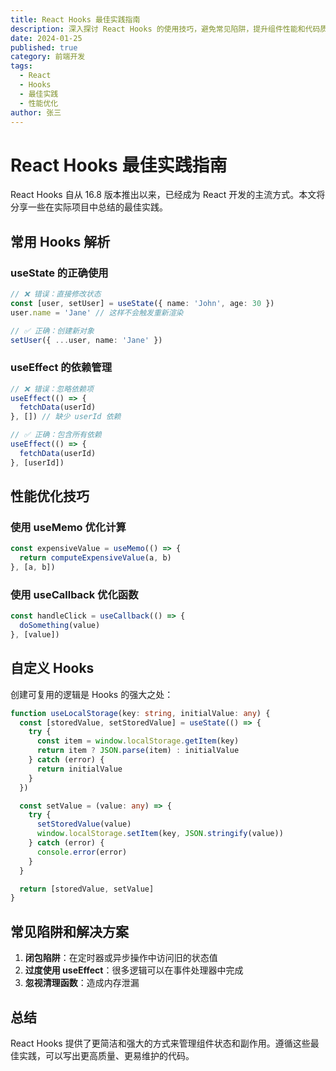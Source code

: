 ```yaml
---
title: React Hooks 最佳实践指南
description: 深入探讨 React Hooks 的使用技巧，避免常见陷阱，提升组件性能和代码质量
date: 2024-01-25
published: true
category: 前端开发
tags:
  - React
  - Hooks
  - 最佳实践
  - 性能优化
author: 张三
---
```


# React Hooks 最佳实践指南

React Hooks 自从 16.8 版本推出以来，已经成为 React 开发的主流方式。本文将分享一些在实际项目中总结的最佳实践。

## 常用 Hooks 解析

### useState 的正确使用

```typescript
// ❌ 错误：直接修改状态
const [user, setUser] = useState({ name: 'John', age: 30 })
user.name = 'Jane' // 这样不会触发重新渲染

// ✅ 正确：创建新对象
setUser({ ...user, name: 'Jane' })
```

### useEffect 的依赖管理

```typescript
// ❌ 错误：忽略依赖项
useEffect(() => {
  fetchData(userId)
}, []) // 缺少 userId 依赖

// ✅ 正确：包含所有依赖
useEffect(() => {
  fetchData(userId)
}, [userId])
```

## 性能优化技巧

### 使用 useMemo 优化计算

```typescript
const expensiveValue = useMemo(() => {
  return computeExpensiveValue(a, b)
}, [a, b])
```

### 使用 useCallback 优化函数

```typescript
const handleClick = useCallback(() => {
  doSomething(value)
}, [value])
```

## 自定义 Hooks

创建可复用的逻辑是 Hooks 的强大之处：

```typescript
function useLocalStorage(key: string, initialValue: any) {
  const [storedValue, setStoredValue] = useState(() => {
    try {
      const item = window.localStorage.getItem(key)
      return item ? JSON.parse(item) : initialValue
    } catch (error) {
      return initialValue
    }
  })

  const setValue = (value: any) => {
    try {
      setStoredValue(value)
      window.localStorage.setItem(key, JSON.stringify(value))
    } catch (error) {
      console.error(error)
    }
  }

  return [storedValue, setValue]
}
```

## 常见陷阱和解决方案

1. **闭包陷阱**：在定时器或异步操作中访问旧的状态值
2. **过度使用 useEffect**：很多逻辑可以在事件处理器中完成
3. **忽视清理函数**：造成内存泄漏

## 总结

React Hooks 提供了更简洁和强大的方式来管理组件状态和副作用。遵循这些最佳实践，可以写出更高质量、更易维护的代码。